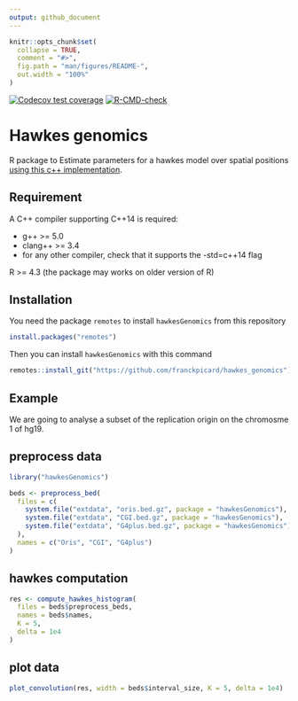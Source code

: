 ```yaml
---
output: github_document
---
```


<!-- README.md is generated from README.Rmd. Please edit that file -->

```r
knitr::opts_chunk$set(
  collapse = TRUE,
  comment = "#>",
  fig.path = "man/figures/README-",
  out.width = "100%"
)
```

<!-- badges: start -->
  [![Codecov test coverage](https://codecov.io/gh/franckpicard/hawkes_genomics/branch/main/graph/badge.svg)](https://app.codecov.io/gh/franckpicard/hawkes_genomics?branch=main)
[![R-CMD-check](https://github.com/franckpicard/hawkes_genomics/actions/workflows/R-CMD-check.yaml/badge.svg)](https://github.com/franckpicard/hawkes_genomics/actions/workflows/R-CMD-check.yaml)
<!-- badges: end -->

# Hawkes genomics

R package to Estimate parameters for a hawkes model over spatial positions [using this c++ implementation](https://github.com/fgindraud/hawkes/tree/master).

## Requirement

A C++ compiler supporting C++14 is required:

- g++ >= 5.0
- clang++ >= 3.4
- for any other compiler, check that it supports the -std=c++14 flag

R >= 4.3 (the package may works on older version of R)

## Installation

You need the package `remotes` to install `hawkesGenomics` from this repository

```r
install.packages("remotes")
```

Then you can install `hawkesGenomics` with this command

```r
remotes::install_git("https://github.com/franckpicard/hawkes_genomics")
```

## Example

We are going to analyse a subset of the replication origin on the chromosme 1
of hg19.

## preprocess data

```r
library("hawkesGenomics")

beds <- preprocess_bed(
  files = c(
    system.file("extdata", "oris.bed.gz", package = "hawkesGenomics"),
    system.file("extdata", "CGI.bed.gz", package = "hawkesGenomics"),
    system.file("extdata", "G4plus.bed.gz", package = "hawkesGenomics")
  ),
  names = c("Oris", "CGI", "G4plus")
)
```

## hawkes computation

```r
res <- compute_hawkes_histogram(
  files = beds$preprocess_beds,
  names = beds$names,
  K = 5,
  delta = 1e4
)
```

## plot data

```r
plot_convolution(res, width = beds$interval_size, K = 5, delta = 1e4)
```
